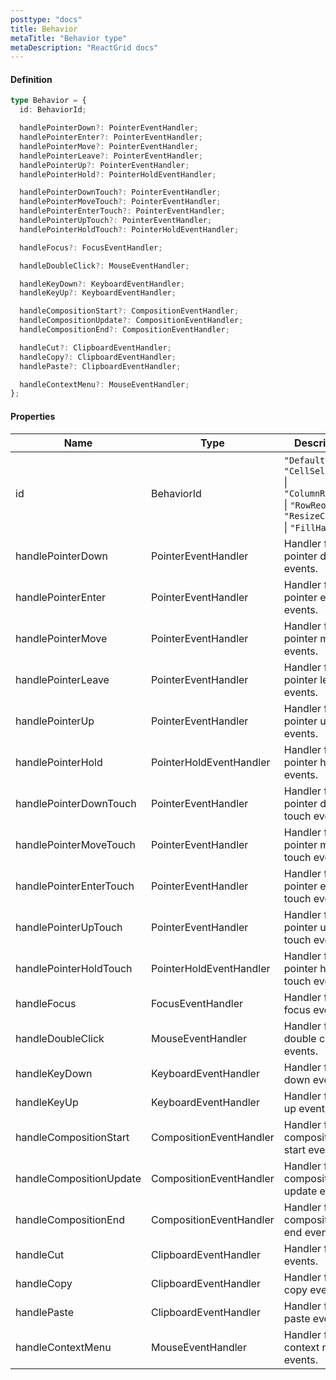 ```yaml
---
posttype: "docs"
title: Behavior
metaTitle: "Behavior type"
metaDescription: "ReactGrid docs"
---
```


#### Definition

```ts
type Behavior = {
  id: BehaviorId;

  handlePointerDown?: PointerEventHandler;
  handlePointerEnter?: PointerEventHandler;
  handlePointerMove?: PointerEventHandler;
  handlePointerLeave?: PointerEventHandler;
  handlePointerUp?: PointerEventHandler;
  handlePointerHold?: PointerHoldEventHandler;

  handlePointerDownTouch?: PointerEventHandler;
  handlePointerMoveTouch?: PointerEventHandler;
  handlePointerEnterTouch?: PointerEventHandler;
  handlePointerUpTouch?: PointerEventHandler;
  handlePointerHoldTouch?: PointerHoldEventHandler;

  handleFocus?: FocusEventHandler;

  handleDoubleClick?: MouseEventHandler;

  handleKeyDown?: KeyboardEventHandler;
  handleKeyUp?: KeyboardEventHandler;

  handleCompositionStart?: CompositionEventHandler;
  handleCompositionUpdate?: CompositionEventHandler;
  handleCompositionEnd?: CompositionEventHandler;

  handleCut?: ClipboardEventHandler;
  handleCopy?: ClipboardEventHandler;
  handlePaste?: ClipboardEventHandler;

  handleContextMenu?: MouseEventHandler;
};
```

#### Properties

| Name                       | Type                      | Description                              |
|----------------------------|---------------------------|------------------------------------------|
| id                         | BehaviorId                | `"Default"` \| `"CellSelection"` \| `"ColumnReorder"` \| `"RowReorder"` \| `"ResizeColumn"` \| `"FillHandle"`  |
| handlePointerDown           | PointerEventHandler       | Handler for pointer down events.         |
| handlePointerEnter          | PointerEventHandler       | Handler for pointer enter events.        |
| handlePointerMove           | PointerEventHandler       | Handler for pointer move events.         |
| handlePointerLeave          | PointerEventHandler       | Handler for pointer leave events.        |
| handlePointerUp             | PointerEventHandler       | Handler for pointer up events.           |
| handlePointerHold           | PointerHoldEventHandler   | Handler for pointer hold events.         |
| handlePointerDownTouch      | PointerEventHandler       | Handler for pointer down touch events.   |
| handlePointerMoveTouch      | PointerEventHandler       | Handler for pointer move touch events.   |
| handlePointerEnterTouch     | PointerEventHandler       | Handler for pointer enter touch events.  |
| handlePointerUpTouch        | PointerEventHandler       | Handler for pointer up touch events.     |
| handlePointerHoldTouch      | PointerHoldEventHandler   | Handler for pointer hold touch events.   |
| handleFocus                 | FocusEventHandler         | Handler for focus events.                |
| handleDoubleClick           | MouseEventHandler         | Handler for double click events.         |
| handleKeyDown               | KeyboardEventHandler      | Handler for key down events.             |
| handleKeyUp                 | KeyboardEventHandler      | Handler for key up events.               |
| handleCompositionStart      | CompositionEventHandler   | Handler for composition start events.    |
| handleCompositionUpdate     | CompositionEventHandler   | Handler for composition update events.   |
| handleCompositionEnd        | CompositionEventHandler   | Handler for composition end events.      |
| handleCut                   | ClipboardEventHandler     | Handler for cut events.                  |
| handleCopy                  | ClipboardEventHandler     | Handler for copy events.                 |
| handlePaste                 | ClipboardEventHandler     | Handler for paste events.                |
| handleContextMenu           | MouseEventHandler         | Handler for context menu events.         |
